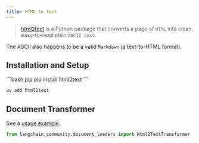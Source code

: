 ```yaml
---
title: HTML to text
---
```


>[html2text](https://github.com/Alir3z4/html2text/) is a Python package that converts a page of `HTML` into clean, easy-to-read plain `ASCII text`.

The ASCII also happens to be a valid `Markdown` (a text-to-HTML format).

## Installation and Setup

<CodeGroup>
```bash pip
pip install html2text
```

```bash uv
uv add html2text
```
</CodeGroup>

## Document Transformer

See a [usage example](/oss/integrations/document_transformers/html2text).

```python
from langchain_community.document_loaders import Html2TextTransformer
```
